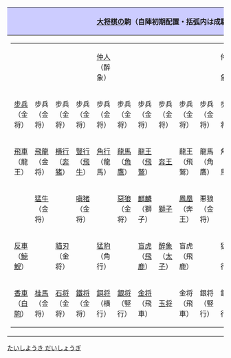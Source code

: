 {| class="collapsible autocollapse" style="text-align:center; margin:auto; border:1px solid #000;width:100%;"
|-
! style="background-color:#CCF;" | [[大将棋]]の駒（自陣初期配置・括弧内は成駒）
|- 
|
{| class="wikitable" style="font-size:80%; line-height:120%;margin:0 auto;"
|-
|&nbsp;||&nbsp;||&nbsp;||&nbsp;||[[仲人 (日本將棋)|仲人]]<br />（醉象）||&nbsp;||&nbsp;||&nbsp;||&nbsp;||&nbsp;||仲人<br />（醉象）||&nbsp;||&nbsp;||&nbsp;||&nbsp;
|-
|[[步兵 (日本將棋)|步兵]]<br />（金将）||步兵<br />（金将）||步兵<br />（金将）||步兵<br />（金将）||步兵<br />（金将）||步兵<br />（金将）||步兵<br />（金将）||步兵<br />（金将）||步兵<br />（金将）||步兵<br />（金将）||步兵<br />（金将）||步兵<br />（金将）||步兵<br />（金将）||步兵<br />（金将）||步兵<br />（金将）
|-
|[[飛車]]<br />（龍王）||[[飛龍 (日本將棋)|飛龍]]<br />（金将）||[[横行]]<br />（[[奔猪]]）||[[豎行]]<br />（[[飛牛]]）||[[角行]]<br />（龍馬）||[[龍馬|龍馬]]<br />（[[角鷹]]）||[[龍王 (日本將棋)|龍王]]<br />（[[飛鷲]]）||[[奔王]]||龍王<br />（飛鷲）||龍馬<br />（角鷹）||角行<br />（龍馬）||竪行<br />（飛牛）||横行<br />（奔猪）||飛龍<br />（金将）||飛車<br />（龍王）
|-
|&nbsp;||[[猛牛]]<br />（金将）||&nbsp;||[[嗔猪]]<br />（金将）||&nbsp;||[[惡狼]]<br />（金将）||[[麒麟 (日本將棋)|麒麟]]<br />（獅子）||[[獅子 (日本將棋)|獅子]]||[[鳳凰 (日本將棋)|鳳凰]]<br />（奔王）||悪狼<br />（金将）||&nbsp;||嗔猪<br />（金将）||&nbsp;||猛牛<br />（金将）||&nbsp;
|-
|[[反車]]<br />（[[鯨鯢]]）||&nbsp;||[[貓刃]]<br />（金将）||&nbsp;||[[猛豹]]<br />（角行）||&nbsp;||[[盲虎]]<br />（[[飛鹿]]）||[[醉象]]<br />（[[太子 (日本將棋)|太子]]）||盲虎<br />（飛鹿）||&nbsp;||猛豹<br />（角行）||&nbsp;||猫刄<br />（金将）||&nbsp;||反車<br />（鯨鯢）
|-
|[[香車]]<br />（[[白駒]]）||[[桂馬]]<br />（金将）||[[石将]]<br />（金将）||[[鐵將 (日本將棋)|鐵将]]<br />（金将）||[[銅将]]<br />（横行）||[[銀将]]<br />（竪行）||[[金将]]<br />（飛車）||[[玉将]]||金将<br />（飛車）||銀将<br />（竪行）||銅将<br />（横行）||鐵将<br />（金将）||石将<br />（金将）||桂馬<br />（金将）||香車<br />（白駒）
|}
|}<noinclude>
[[Category:日本將棋模板|たいしようき だいしょうぎ]]
</noinclude>